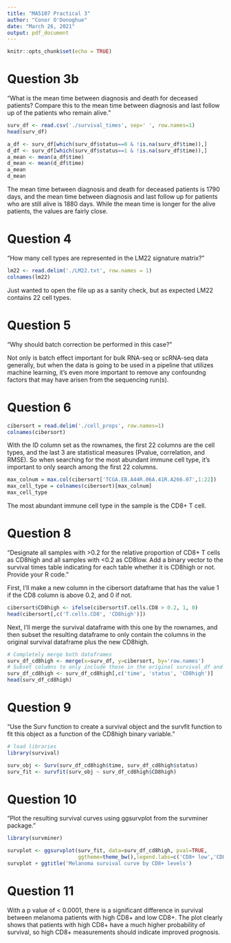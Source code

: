 ```yaml
---
title: "MA5107 Practical 3"
author: "Conor O'Donoghue"
date: "March 26, 2021"
output: pdf_document
---
```


```r
knitr::opts_chunk$set(echo = TRUE)
```

# Question 3b
"What is the mean time between diagnosis and death for deceased patients? Compare this to the mean time between diagnosis and last follow up of the patients who remain alive."

```r
surv_df <- read.csv('./survival_times', sep=' ', row.names=1)
head(surv_df)
```

```r
a_df <- surv_df[which(surv_df$status==0 & !is.na(surv_df$time)),]
d_df <- surv_df[which(surv_df$status==1 & !is.na(surv_df$time)),]
a_mean <- mean(a_df$time)
d_mean <- mean(d_df$time)
a_mean
d_mean
```

The mean time between diagnosis and death for deceased patients is 1790 days, and the mean time between diagnosis and last follow up for patients who are still alive is 1880 days.
While the mean time is longer for the alive patients, the values are fairly close.

\newpage
# Question 4
"How many cell types are represented in the LM22 signature matrix?"

```r
lm22 <- read.delim('./LM22.txt', row.names = 1)
colnames(lm22)
```

Just wanted to open the file up as a sanity check, but as expected LM22 contains 22 cell types.

# Question 5
"Why should batch correction be performed in this case?"

Not only is batch effect important for bulk RNA-seq or scRNA-seq data generally, but when the data is going to be used in a pipeline that utilizes machine learning, it's even more important to remove any confoundng factors that may have arisen from the sequencing run(s).

# Question 6
```r
cibersort = read.delim('./cell_props', row.names=1)
colnames(cibersort)
```
With the ID column set as the rownames, the first 22 columns are the cell types, and the last 3 are statistical measures (Pvalue, correlation, and RMSE). So when searching for the most abundant immune cell type, it's important to only search among the first 22 columns.

```r
max_colnum = max.col(cibersort['TCGA.EB.A44R.06A.41R.A266.07',1:22])
max_cell_type = colnames(cibersort)[max_colnum]
max_cell_type
```

The most abundant immune cell type in the sample is the CD8+ T cell.

# Question 8
"Designate all samples with >0.2 for the relative proportion of CD8+ T cells as CD8high and all samples with <0.2 as CD8low. Add a binary vector to the survival times table indicating for each table whether it is CD8high or not. Provide your R code."

First, I'll make a new column in the cibersort dataframe that has the value 1 if the CD8 column is above 0.2, and 0 if not.
```r
cibersort$CD8high <- ifelse(cibersort$T.cells.CD8 > 0.2, 1, 0)
head(cibersort[,c('T.cells.CD8', 'CD8high')])
```

Next, I'll merge the survival dataframe with this one by the rownames, and then subset the resulting dataframe to only contain the columns in the original survival dataframe plus the new CD8high.
```r
# Completely merge both dataframes
surv_df_cd8high <- merge(x=surv_df, y=cibersort, by='row.names')
# Subset columns to only include those in the original survival_df and CD8high
surv_df_cd8high <- surv_df_cd8high[,c('time', 'status', 'CD8high')]
head(surv_df_cd8high)
```

# Question 9
"Use the Surv function to create a survival object and the survfit function to fit this object as a function of the CD8high binary variable."

```r
# load libraries
library(survival)
```

```r
surv_obj <- Surv(surv_df_cd8high$time, surv_df_cd8high$status)
surv_fit <- survfit(surv_obj ~ surv_df_cd8high$CD8high)
```

# Question 10 
"Plot the resulting survival curves using ggsurvplot from the survminer package."

```r
library(survminer)
```

```r
survplot <- ggsurvplot(surv_fit, data=surv_df_cd8high, pval=TRUE,
                       ggtheme=theme_bw(),legend.labs=c('CD8+ low','CD8+ high')) 
survplot + ggtitle('Melanoma survival curve by CD8+ levels')
```

# Question 11
With a p value of < 0.0001, there is a significant difference in survival between melanoma patients with high CD8+ and low CD8+. The plot clearly shows that patients with high CD8+ have a much higher probability of survival, so high CD8+ measurements should indicate improved prognosis.
